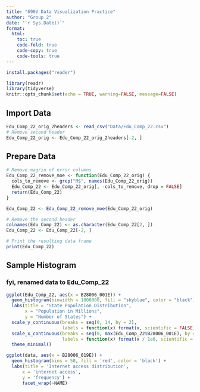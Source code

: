 ```yaml
---
title: "690V Data Visualization Practice"
author: "Group 2"
date: "`r Sys.Date()`"
format:
  html:
    toc: true
    code-fold: true
    code-copy: true
    code-tools: true
---
```


```r
install.packages("reader")
```

```r
library(readr)
library(tidyverse)
knitr::opts_chunk$set(echo = TRUE, warning=FALSE, message=FALSE)
```

## Import Data

```r
Edu_Comp_22_orig_2headers <- read_csv("Data/Edu_Comp_22.csv")
# Remove second header
Edu_Comp_22_orig <- Edu_Comp_22_orig_2headers[-2, ] 

```

## Prepare Data

```r
# Remove magrin of error columns
Edu_Comp_22_remove_moe <- function(Edu_Comp_22_orig) {
  cols_to_remove <- grep("M$", names(Edu_Comp_22_orig))
  Edu_Comp_22 <- Edu_Comp_22_orig[, -cols_to_remove, drop = FALSE]
  return(Edu_Comp_22)
}

Edu_Comp_22 <- Edu_Comp_22_remove_moe(Edu_Comp_22_orig)

```

```r
# Remove the second header
colnames(Edu_Comp_22) <- as.character(Edu_Comp_22[2, ])
Edu_Comp_22 <- Edu_Comp_22[-2, ]

# Print the resulting data frame
print(Edu_Comp_22)

```



## Sample Histogram

### fyi, renamed data to Edu_Comp_22

```r
ggplot(Edu_Comp_22, aes(x = B28006_001E)) +
  geom_histogram(binwidth = 1000000, fill = "skyblue", color = "black") +
  labs(title = "State Population Distribution",
       x = "Population in Millions",
       y = "Number of States") +
  scale_y_continuous(breaks = seq(0, 14, by = 2),
                     labels = function(x) format(x, scientific = FALSE)) +
  scale_x_continuous(breaks = seq(0, max(Edu_Comp_22$B28006_001E), by = 5e6),
                     labels = function(x) format(x / 1e6, scientific = FALSE, big.mark = ",")) +
  theme_minimal()

```


```r
ggplot(data, aes(x = B28006_019E)) +
  geom_histogram(bins = 50, fill = 'red', color = 'black') +
  labs(title = 'Internet access distribution',
      x = 'internet access',
      y = 'frequency') +
      facet_wrap(~NAME)
```